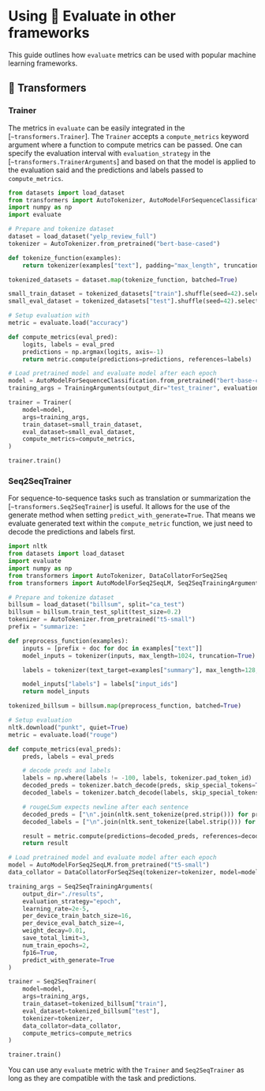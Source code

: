 # Using 🤗 Evaluate in other frameworks

This guide outlines how `evaluate` metrics can be used with popular machine learning frameworks.

## 🤗 Transformers

### Trainer

The metrics in `evaluate` can be easily integrated in the [`~transformers.Trainer`]. The `Trainer` accepts a `compute_metrics` keyword argument where a function to compute metrics can be passed. One can specify the evaluation interval with `evaluation_strategy` in the [`~transformers.TrainerArguments`] and based on that the model is applied to the evaluation said and the predictions and labels passed to `compute_metrics`.

```python
from datasets import load_dataset
from transformers import AutoTokenizer, AutoModelForSequenceClassification, TrainingArguments, Trainer
import numpy as np
import evaluate

# Prepare and tokenize dataset
dataset = load_dataset("yelp_review_full")
tokenizer = AutoTokenizer.from_pretrained("bert-base-cased")

def tokenize_function(examples):
    return tokenizer(examples["text"], padding="max_length", truncation=True)

tokenized_datasets = dataset.map(tokenize_function, batched=True)

small_train_dataset = tokenized_datasets["train"].shuffle(seed=42).select(range(1000))
small_eval_dataset = tokenized_datasets["test"].shuffle(seed=42).select(range(1000))

# Setup evaluation with 
metric = evaluate.load("accuracy")

def compute_metrics(eval_pred):
    logits, labels = eval_pred
    predictions = np.argmax(logits, axis=-1)
    return metric.compute(predictions=predictions, references=labels)

# Load pretrained model and evaluate model after each epoch
model = AutoModelForSequenceClassification.from_pretrained("bert-base-cased", num_labels=5)
training_args = TrainingArguments(output_dir="test_trainer", evaluation_strategy="epoch")

trainer = Trainer(
    model=model,
    args=training_args,
    train_dataset=small_train_dataset,
    eval_dataset=small_eval_dataset,
    compute_metrics=compute_metrics,
)

trainer.train()
```

### Seq2SeqTrainer

For sequence-to-sequence tasks such as translation or summarization the [`~transformers.Seq2SeqTrainer`] is useful. It allows for the use of the generate method when setting `predict_with_generate=True`. That means we evaluate generated text within the `compute_metric` function, we just need to decode the predictions and labels first.

```python
import nltk
from datasets import load_dataset
import evaluate
import numpy as np
from transformers import AutoTokenizer, DataCollatorForSeq2Seq
from transformers import AutoModelForSeq2SeqLM, Seq2SeqTrainingArguments, Seq2SeqTrainer

# Prepare and tokenize dataset
billsum = load_dataset("billsum", split="ca_test")
billsum = billsum.train_test_split(test_size=0.2)
tokenizer = AutoTokenizer.from_pretrained("t5-small")
prefix = "summarize: "

def preprocess_function(examples):
    inputs = [prefix + doc for doc in examples["text"]]
    model_inputs = tokenizer(inputs, max_length=1024, truncation=True)

    labels = tokenizer(text_target=examples["summary"], max_length=128, truncation=True)

    model_inputs["labels"] = labels["input_ids"]
    return model_inputs

tokenized_billsum = billsum.map(preprocess_function, batched=True)

# Setup evaluation
nltk.download("punkt", quiet=True)
metric = evaluate.load("rouge")

def compute_metrics(eval_preds):
    preds, labels = eval_preds

    # decode preds and labels
    labels = np.where(labels != -100, labels, tokenizer.pad_token_id)
    decoded_preds = tokenizer.batch_decode(preds, skip_special_tokens=True)
    decoded_labels = tokenizer.batch_decode(labels, skip_special_tokens=True)

    # rougeLSum expects newline after each sentence
    decoded_preds = ["\n".join(nltk.sent_tokenize(pred.strip())) for pred in decoded_preds]
    decoded_labels = ["\n".join(nltk.sent_tokenize(label.strip())) for label in decoded_labels]

    result = metric.compute(predictions=decoded_preds, references=decoded_labels, use_stemmer=True)
    return result

# Load pretrained model and evaluate model after each epoch
model = AutoModelForSeq2SeqLM.from_pretrained("t5-small")
data_collator = DataCollatorForSeq2Seq(tokenizer=tokenizer, model=model)

training_args = Seq2SeqTrainingArguments(
    output_dir="./results",
    evaluation_strategy="epoch",
    learning_rate=2e-5,
    per_device_train_batch_size=16,
    per_device_eval_batch_size=4,
    weight_decay=0.01,
    save_total_limit=3,
    num_train_epochs=2,
    fp16=True,
    predict_with_generate=True
)

trainer = Seq2SeqTrainer(
    model=model,
    args=training_args,
    train_dataset=tokenized_billsum["train"],
    eval_dataset=tokenized_billsum["test"],
    tokenizer=tokenizer,
    data_collator=data_collator,
    compute_metrics=compute_metrics
)

trainer.train()
```

You can use any `evaluate` metric with the `Trainer` and `Seq2SeqTrainer` as long as they are compatible with the task and predictions.